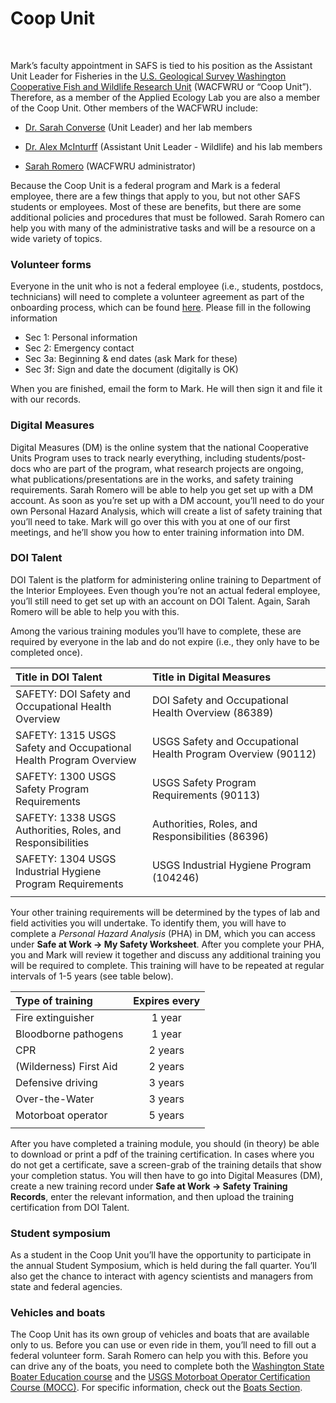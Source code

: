 # Coop Unit

<br>

Mark's faculty appointment in SAFS is tied to his position as the Assistant Unit Leader for Fisheries in the [U.S. Geological Survey Washington Cooperative Fish and Wildlife Research Unit](https://depts.washington.edu/wacfwru/) (WACFWRU or "Coop Unit"). Therefore, as a member of the Applied Ecology Lab you are also a member of the Coop Unit. Other members of the WACFWRU include:

* [Dr. Sarah Converse](https://fish.uw.edu/faculty/sarah-converse/) (Unit Leader) and her lab members

* [Dr. Alex McInturff](https://alexmcinturff.com/) (Assistant Unit Leader - Wildlife) and his lab members

* [Sarah Romero](mailto:sarahjh@uw.edu) (WACFWRU administrator)

Because the Coop Unit is a federal program and Mark is a federal employee, there are a few things that apply to you, but not other SAFS students or employees. Most of these are benefits, but there are some additional policies and procedures that must be followed. Sarah Romero can help you with many of the administrative tasks and will be a resource on a wide variety of topics. 


### Volunteer forms

Everyone in the unit who is not a federal employee (i.e., students, postdocs, technicians) will need to complete a volunteer agreement as part of the onboarding process, which can be found [here](resources/USGS_Form_9_2080_fillable.pdf). Please fill in the following information

* Sec 1: Personal information
* Sec 2: Emergency contact
* Sec 3a: Beginning & end dates (ask Mark for these)
* Sec 3f: Sign and date the document (digitally is OK)

When you are finished, email the form to Mark. He will then sign it and file it with our records.


### Digital Measures

Digital Measures (DM) is the online system that the national Cooperative Units Program uses to track nearly everything, including students/post-docs who are part of the program, what research projects are ongoing, what publications/presentations are in the works, and safety training requirements. Sarah Romero will be able to help you get set up with a DM account. As soon as you're set up with a DM account, you'll need to do your own Personal Hazard Analysis, which will create a list of safety training that you'll need to take. Mark will go over this with you at one of our first meetings, and he'll show you how to enter training information into DM. 


### DOI Talent

DOI Talent is the platform for administering online training to Department of the Interior Employees. Even though you're not an actual federal employee, you'll still need to get set up with an account on DOI Talent. Again, Sarah Romero will be able to help you with this.

Among the various training modules you'll have to complete, these are required by everyone in the lab and do not expire (i.e., they only have to be completed once).

| Title in DOI Talent | Title in Digital Measures |
|:--------------------|:--------------------------|
| SAFETY: DOI Safety and Occupational Health Overview | DOI Safety and Occupational Health Overview (86389) | 
| SAFETY: 1315 USGS Safety and Occupational Health Program Overview | USGS Safety and Occupational Health Program Overview (90112) |  
| SAFETY: 1300 USGS Safety Program Requirements | USGS Safety Program Requirements (90113) | 
| SAFETY: 1338 USGS Authorities, Roles, and Responsibilities | Authorities, Roles, and Responsibilities (86396) | 
| SAFETY: 1304 USGS Industrial Hygiene Program Requirements | USGS Industrial Hygiene Program (104246) | 
| | | 

Your other training requirements will be determined by the types of lab and field activities you will undertake. To identify them, you will have to complete a _Personal Hazard Analysis_ (PHA) in DM, which you can access under **Safe at Work &rarr; My Safety Worksheet**. After you complete your PHA, you and Mark will review it together and discuss any additional training you will be required to complete. This training will have to be repeated at regular intervals of 1-5 years (see table below).

| Type of training | Expires every |
|:---------|:-------------:|    
| Fire extinguisher | 1 year |
| Bloodborne pathogens | 1 year |
| CPR | 2 years |
| (Wilderness) First Aid | 2 years |
| Defensive driving | 3 years |
| Over-the-Water | 3 years |
| Motorboat operator | 5 years |
| | | 

After you have completed a training module, you should (in theory) be able to download or print a pdf of the training certification. In cases where you do not get a certificate, save a screen-grab of the training details that show your completion status. You will then have to go into Digital Measures (DM), create a new training record under **Safe at Work &rarr; Safety Training Records**, enter the relevant information, and then upload the training certification from DOI Talent.


### Student symposium

As a student in the Coop Unit you'll have the opportunity to participate in the annual Student Symposium, which is held during the fall quarter. You'll also get the chance to interact with agency scientists and managers from state and federal agencies.


### Vehicles and boats

The Coop Unit has its own group of vehicles and boats that are available only to us. Before you can use or even ride in them, you'll need to fill out a federal volunteer form. Sarah Romero can help you with this. Before you can drive any of the boats, you need to complete both the [Washington State Boater Education course](https://parks.state.wa.us/442/Mandatory-Boater-Education) and the [USGS Motorboat Operator Certification Course (MOCC)](https://water.usgs.gov/admin/memo/policy/wrdpolicy96.25.html). For specific information, check out the [Boats Section](https://scheuerell-lab.github.io/lab-book/boats.html).



